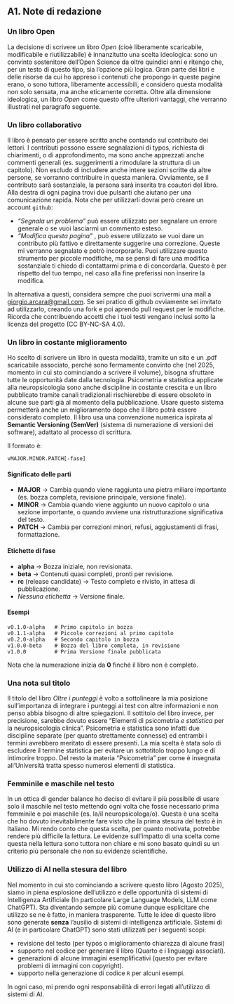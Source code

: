 ## A1. Note di redazione {.unnumbered}

### Un libro Open
La decisione di scrivere un libro _Open_ (cioè liberamente scaricabile, modificabile e riutilizzabile) è innanzitutto una scelta ideologica: sono un convinto sostenitore dell’Open Science da oltre quindici anni e ritengo che, per un testo di questo tipo, sia l’opzione più logica. Gran parte dei libri e delle risorse da cui ho appreso i contenuti che propongo in queste pagine erano, o sono tuttora, liberamente accessibili, e considero questa modalità non solo sensata, ma anche eticamente corretta. Oltre alla dimensione ideologica, un libro _Open_ come questo offre ulteriori vantaggi, che verranno illustrati nel paragrafo seguente.

### Un libro collaborativo
Il libro è pensato per essere scritto anche contando sul contributo dei lettori. I contributi possono essere segnalazioni di typos, richiesta di chiarimenti, o di approfondimento, ma sono anche apprezzati anche commenti generali (es. suggerimenti a rimodulare la struttura di un capitolo). Non escludo di includere anche intere sezioni scritte da altre persone, se vorranno contribuire in questa maniera. Ovviamente, se il contributo sarà sostanziale, la persona sarà inserita tra coautori del libro.
Alla destra di ogni pagina trovi due pulsanti che aiutano per una comunicazione rapida. Nota che per utilizzarli dovrai però creare un account `github`:

- _"Segnala un problema"_  può essere utilizzato per segnalare un errore generale o se vuoi lasciarmi un commento esteso.
- _"Modifica questa pagina"_ , può essere utilizzato se vuoi dare un contributo più fattivo e direttamente suggerire una correzione. Queste mi verranno segnalato e potrò incorporarle. Puoi utilizzare questo strumento per piccole modifiche, ma se pensi di fare una modifica sostanziale ti chiedo di contattarmi prima e di concordarla. Questo è per rispetto del tuo tempo, nel caso alla fine preferissi non inserire la modifica.

In alternativa a questi, considera sempre che puoi scrivermi una mail a <giorgio.arcara@gmail.com>.
Se sei pratico di github ovviamente sei invitato ad utilizzarlo, creando una fork e poi aprendo pull request per le modifiche.
Ricorda che contribuendo accetti che i tuoi testi vengano inclusi sotto la licenza del progetto (CC BY-NC-SA 4.0).


### Un libro in costante miglioramento
Ho scelto di scrivere un libro in questa modalità, tramite un sito e un .pdf scaricabile associato, perché sono fermamente convinto che (nel 2025, momento in cui sto cominciando a scrivere il volume), bisogna sfruttare tutte le opportunità date dalla tecnologia.
Psicometria e statistica applicate alla neuropsicologia sono anche discipline in costante crescita e un libro pubblicato tramite canali tradizionali rischierebbe di essere obsoleto in alcune sue parti già al momento della pubblicazione. Usare questo sistema permetterà anche un miglioramento dopo che il libro potrà essere considerato completo.
Il libro usa una convenzione numerica ispirata al **Semantic Versioning (SemVer)** (sistema di numerazione di versioni dei software), adattato al processo di scrittura.

Il formato è:

```
vMAJOR.MINOR.PATCH[-fase]
```

#### Significato delle parti
- **MAJOR** → Cambia quando viene raggiunta una pietra miliare importante (es. bozza completa, revisione principale, versione finale).
- **MINOR** → Cambia quando viene aggiunto un nuovo capitolo o una sezione importante, o quando avviene una ristrutturazione significativa del testo.
- **PATCH** → Cambia per correzioni minori, refusi, aggiustamenti di frasi, formattazione.

#### Etichette di fase
- **alpha** → Bozza iniziale, non revisionata.
- **beta** → Contenuti quasi completi, pronti per revisione.
- **rc** (release candidate) → Testo completo e rivisto, in attesa di pubblicazione.
- *Nessuna etichetta* → Versione finale.

#### Esempi
```
v0.1.0-alpha   # Primo capitolo in bozza
v0.1.1-alpha   # Piccole correzioni al primo capitolo
v0.2.0-alpha   # Secondo capitolo in bozza
v1.0.0-beta    # Bozza del libro completa, in revisione
v1.0.0         # Prima Versione finale pubblicata
```

Nota che la numerazione inizia da **0** finché il libro non è completo.


### Una nota sul titolo
Il titolo del libro _Oltre i punteggi_ è volto a sottolineare la mia posizione sull'importanza di integrare i punteggi ai test con altre informazioni e non penso abbia bisogno di altre spiegazioni. Il sottitolo del libro invece, per precisione, sarebbe dovuto essere "Elementi di psicometria _e statistica_ per la neuropsicologia clinica". Psicometria e statistica sono infatti due discipline separate (per quanto strettamente connesse) ed entrambi i termini avrebbero meritato di essere presenti. La mia scelta è stata solo di escludere il termine statistica per evitare un sottotitolo troppo lungo e di intimorire troppo. Del resto la materia "Psicometria" per come è insegnata all'Università tratta spesso numerosi elementi di statistica.   

### Femminile e maschile nel testo
In un ottica di gender balance ho deciso di evitare il più possibile di usare solo il maschile nel testo mettendo ogni volta che fosse necessario prima femminile e poi maschile (es. la/il neuropsicologa/o). Questa è una scelta che ho dovuto inevitabilmente fare visto che la prima stesura del testo è in Italiano. Mi rendo conto che questa scelta, per quanto motivata, potrebbe rendere più difficile la lettura. Le evidenze sull'impatto di una scelta come questa nella lettura sono tuttora non chiare e mi sono basato quindi su un criterio più personale che non su evidenze scientifiche.

### Utilizzo di AI nella stesura del libro
Nel momento in cui sto cominciando a scrivere questo libro (Agosto 2025), siamo in piena esplosione dell'utilizzo e delle opportunità di sistemi di Intelligenza Artificiale (In particolare Large Language Models, LLM come ChatGPT). Sta diventando sempre più comune dunque esplicitare che utilizzo se ne è fatto, in maniera trasparente. 
Tutte le idee di questo libro sono generate **senza** l'ausilio di sistemi di intelligenza artificiale.
Sistemi di AI (e in particolare ChatGPT) sono stati utilizzati per i seguenti scopi:

* revisione del testo (per typos o miglioramento chiarezza di alcune frasi)
* supporto nel codice per generare il libro (Quarto e i linguaggi associati).
* generazioni di alcune immagini esemplificativi (questo per evitare problemi di immagini con copyright).
* supporto nella generazione di codice `R` per alcuni esempi.

In ogni caso, mi prendo ogni responsabilità di errori legati all'utilizzo di sistemi di AI.